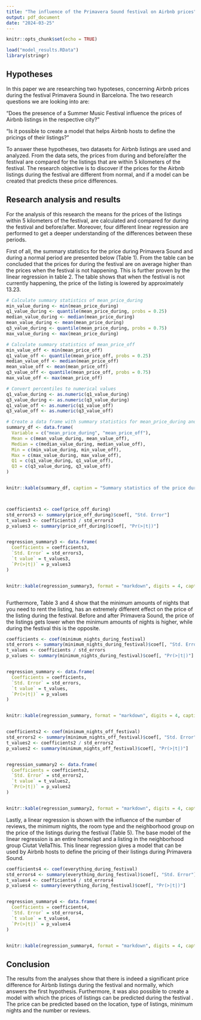 ```yaml
---
title: "The influence of the Primavera Sound festival on Airbnb prices"
output: pdf_document
date: "2024-03-25"
---
```


```r
knitr::opts_chunk$set(echo = TRUE)
```

```r
load("model_results.RData")
library(stringr)

```

## Hypotheses

In this paper we are researching two hypoteses, concerning Airbnb prices during the festival Primavera Sound in Barcelona. The two research questions we are looking into are: 

"Does the presence of a Summer Music Festival influence the prices of Airbnb listings in the respective city?"

"Is it possible to create a model that helps Airbnb hosts to define the pricings of their listings?"

To answer these hypotheses, two datasets for Airbnb listings are used and analyzed. From the data sets, the prices from during and before/after the festival are compared for the listings that are within 5 kilometers of the festival. The research objective is to discover if the prices for the Airbnb listings during the festival are different from normal, and if a model can be created that predicts these price differences. 



## Research analysis and results

For the analysis of this research the means for the prices of the listings within 5 kilometers of the festival, are calculated and compared for during the festival and before/after. Moreover, four different linear regression are performed to get a deeper understanding of the differences between these periods. 

First of all, the summary statistics for the price during Primavera Sound and during a normal period are presented below (Table 1). From the table can be concluded that the prices for during the festival are on average higher than the prices when the festival is not happening. This is further proven by the linear regression in table 2. The table shows that when the festival is not currently happening, the price of the listing is lowered by approximately 13.23. 


```r
# Calculate summary statistics of mean_price_during
min_value_during <- min(mean_price_during)
q1_value_during <- quantile(mean_price_during, probs = 0.25)
median_value_during <- median(mean_price_during)
mean_value_during <- mean(mean_price_during)
q3_value_during <- quantile(mean_price_during, probs = 0.75)
max_value_during <- max(mean_price_during)

# Calculate summary statistics of mean_price_off
min_value_off <- min(mean_price_off)
q1_value_off <- quantile(mean_price_off, probs = 0.25)
median_value_off <- median(mean_price_off)
mean_value_off <- mean(mean_price_off)
q3_value_off <- quantile(mean_price_off, probs = 0.75)
max_value_off <- max(mean_price_off)

# Convert percentiles to numerical values
q1_value_during <- as.numeric(q1_value_during)
q3_value_during <- as.numeric(q3_value_during)
q1_value_off <- as.numeric(q1_value_off)
q3_value_off <- as.numeric(q3_value_off)

# Create a data frame with summary statistics for mean_price_during and mean_price_off
summary_df <- data.frame(
  Variable = c("mean_price_during", "mean_price_off"),
  Mean = c(mean_value_during, mean_value_off),
  Median = c(median_value_during, median_value_off),
  Min = c(min_value_during, min_value_off),
  Max = c(max_value_during, max_value_off),
  Q1 = c(q1_value_during, q1_value_off),
  Q3 = c(q3_value_during, q3_value_off)
)


knitr::kable(summary_df, caption = "Summary statistics of the price during the festival and and normally")




```

```r

coefficients3 <- coef(price_off_during)
std_errors3 <- summary(price_off_during)$coef[, "Std. Error"]
t_values3 <- coefficients3 / std_errors3
p_values3 <- summary(price_off_during)$coef[, "Pr(>|t|)"]


regression_summary3 <- data.frame(
  Coefficients = coefficients3,
  `Std. Error` = std_errors3,
  `t value` = t_values3,
  `Pr(>|t|)` = p_values3
)


knitr::kable(regression_summary3, format = "markdown", digits = 4, caption = "The influence of the festival Primavera Sound on the price of Airbnb listings")



```


Furthermore, Table 3 and 4 show that the minimum amounts of nights that you need to rent the listing, has an extremely different effect on the price of the listing during the festival. Before and after Primavera Sound, the price of the listings gets lower when the minimum amounts of nights is higher, while during the festival this is the opposite. 


```r

coefficients <- coef(minimum_nights_during_festival)
std_errors <- summary(minimum_nights_during_festival)$coef[, "Std. Error"]
t_values <- coefficients / std_errors
p_values <- summary(minimum_nights_during_festival)$coef[, "Pr(>|t|)"]


regression_summary <- data.frame(
  Coefficients = coefficients,
  `Std. Error` = std_errors,
  `t value` = t_values,
  `Pr(>|t|)` = p_values
)


knitr::kable(regression_summary, format = "markdown", digits = 4, caption = "The influence of the minimum of nights on the price during the festival")



```


```r

coefficients2 <- coef(minimum_nights_off_festival)
std_errors2 <- summary(minimum_nights_off_festival)$coef[, "Std. Error"]
t_values2 <- coefficients2 / std_errors2
p_values2 <- summary(minimum_nights_off_festival)$coef[, "Pr(>|t|)"]


regression_summary2 <- data.frame(
  Coefficients = coefficients2,
  `Std. Error` = std_errors2,
  `t value` = t_values2,
  `Pr(>|t|)` = p_values2
)


knitr::kable(regression_summary2, format = "markdown", digits = 4, caption = "The influence of the minimum of nights on the price before and after the festival")

```




Lastly, a linear regression is shown with the influence of the number of reviews, the minimum nights, the room type and the neighborhood group on the price of the listings during the festival (Table 5). The base model of the linear regression is an entire home/apt and a listing in the neighborhood group Ciutat VellaThis. This linear regression gives a model that can be used by Airbnb hosts to define the pricing of their listings during Primavera Sound. 


```r

coefficients4 <- coef(everything_during_festival)
std_errors4 <- summary(everything_during_festival)$coef[, "Std. Error"]
t_values4 <- coefficients4 / std_errors4
p_values4 <- summary(everything_during_festival)$coef[, "Pr(>|t|)"]


regression_summary4 <- data.frame(
  Coefficients = coefficients4,
  `Std. Error` = std_errors4,
  `t value` = t_values4,
  `Pr(>|t|)` = p_values4
)


knitr::kable(regression_summary4, format = "markdown", digits = 4, caption = "Influence of number of reviews, minimum nights, room type and neighborhood group on price during the festival")

```


## Conclusion

The results from the analyses show that there is indeed a significant price difference for Airbnb listings during the festival and normally, which answers the first hypothesis. Furthermore, it was also possible to create a model with which the prices of listings can be predicted during the festival . The price can be predicted based on the location, type of listings, minimum nights and the number or reviews. 